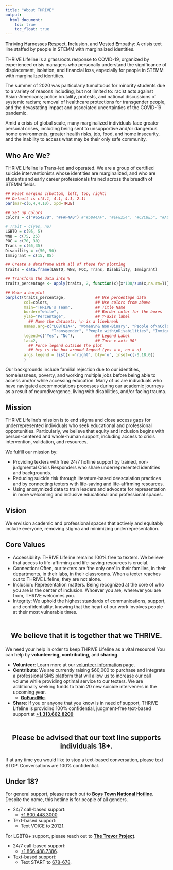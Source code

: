 ```yaml
---
title: "About THRIVE"
output:
  html_document:
    toc: true
    toc_float: true
---
```


**T**hriving **H**arnesses **R**espect, **I**nclusion, and **V**ested
**E**mpathy: A crisis text line staffed by people in STEMM with marginalized
identities.

THRIVE Lifeline is a grassroots response to COVID-19, organized by experienced
crisis managers who personally understand the significance of displacement,
isolation, and financial loss, especially for people in STEMM with marginalized
identities.

The summer of 2020 was particularly tumultuous for minority students due to
a variety of reasons including, but not limited to: racist acts against
Asian-Americans; police brutality, protests, and national discussions of
systemic racism; removal of healthcare protections for transgender people,
and the devastating impact and associated uncertainties of the COVID-19 pandemic.

Amid a crisis of global scale, many marginalized individuals face greater
personal crises, including being sent to unsupportive and/or dangerous home
environments, greater health risks, job, food, and home insecurity, and the
inability to access what may be their only safe community.

## Who Are We?
THRIVE Lifeline is Trans-led and operated. We are a group of certified suicide
interventionists whose identities are marginalized, and who are students and
early career professionals trained across the breadth of STEMM fields.

<div role="img" 
aria-label="Barplot of the identities of the THRIVE Lifeline team. 
LGBTQIA+ makes up 95%, women and non-binary makes up 75%, 
people of color make up 70%, people with disabilities make up 50%, 
and immigrants make up 15%.">
```r
## Reset margins c(bottom, left, top, right)
## Default is c(5.1, 4.1, 4.1, 2.1)
par(mar=c(6,4,4,10), xpd=TRUE)

## Set up colors
colors = c("#65427D", "#FAF4A0") #"#58A4AF", "#EF8254", "#C2C8E5", "#AC8FC0")

# Trait = c(yes, no)
LGBTQ = c(95, 5)
WNB = c(75, 25)
POC = c(70, 30)
Trans = c(65,35)
Disability = c(50, 50)
Immigrant = c(15, 85)

## Create a dataframe with all of these for plotting
traits = data.frame(LGBTQ, WNB, POC, Trans, Disability, Immigrant)

## Transform the data into %
traits_percentage <- apply(traits, 2, function(x){x*100/sum(x,na.rm=T)})

## Make a barplot
barplot(traits_percentage,             ## Use percentage data
        col=colors,                    ## Use colors from above
        main="THRIVE's Team",          ## Title Name
        border="white",                ## Border color for the boxes
        ylab="Percentage",             ## Y-axis label
          ## Name the datasets; \n is a linebreak
        names.arg=c("LGBTQIA+", "Women\n& Non-Binary", "People of\nColor", 
                    "Transgender", "People with\nDisabilities", "Immigrants"), 
        legend=c("Yes", "No"),         ## Legend Label
        las=2,                         ## Turn x-axis 90º
          ## Force legend outside the plot
          ## bty is the box around legend (yes = o, no = n)
        args.legend = list(x ='right', bty='o', inset=c(-0.18,0))
        )
```
</div>

Our backgrounds include familial rejection due to our identities, homelessness,
poverty, and working multiple jobs before being able to access and/or while
accessing education. Many of us are individuals who have navigated accommodations
processes during our academic journeys as a result of neurodivergence,
living with disabilities, and/or facing trauma.

## Mission
THRIVE Lifeline’s mission is to end stigma and close access gaps for
underrepresented individuals who seek educational and professional opportunities.
Particularly, we believe that equity and inclusion begins with person-centered
and whole-human support, including access to crisis intervention, validation,
and resources.

We fulfill our mission by:

* Providing texters with free 24/7 hotline support by trained, non-judgmental
Crisis Responders who share underrepresented identities and backgrounds.
* Reducing suicide risk through literature-based deescalation practices and by
connecting texters with life-saving and life-affirming resources.
* Using anonymized data to train leaders and advocate for representation in
more welcoming and inclusive educational and professional spaces.

## Vision
We envision academic and professional spaces that actively and equitably
include everyone, removing stigma and minimizing underrepresentation.

## Core Values

* Accessibility: THRIVE Lifeline remains 100% free to texters.
We believe that access to life-affirming and life-saving resources is crucial.
* Connection: Often, our texters are ‘the only one’ in their families, in their
departments, in their labs, in their classrooms.
When a texter reaches out to THRIVE Lifeline, they are not alone.
* Inclusion: Representation matters.
Being recognized at the core of who you are is the center of inclusion.
Whoever you are, wherever you are from, THRIVE welcomes you.
* Integrity: We uphold the highest standards of communications, support, and
confidentiality, knowing that the heart of our work involves people at their
most vulnerable times.

<br/>

<center>
<p style="font-size:16pt; font-weight: bolder">We believe that it is together 
that we THRIVE.</p>
</center>

We need your help in order to keep THRIVE Lifeline as a vital resource!
You can help by **volunteering, contributing**, and **sharing**.

- **Volunteer**: Learn more at our [volunteer information](volunteer.html) page.
<br/>
- **Contribute**: We are currently raising $60,000 to purchase and integrate a
professional SMS platform that will allow us to increase our call volume while
providing optimal service to our texters.
We are additionally seeking funds to train 20 new suicide interveners in the
upcoming year.
   - [**GoFundMe**](http://tinyurl.com/thrive-support).
<br>
- **Share**: If you or anyone that you know is in need of support, THRIVE
Lifeline is providing 100% confidential, judgment-free text-based support at
<a href="tel:+13136628209">**+1.313.662.8209**</a>

<br>

<center>
<p style="font-size:16pt; font-weight: bolder">Please be advised that our text 
line supports individuals 18+.</p>
</center>

If at any time you would like to stop a text-based conversation, please text STOP.
Conversations are 100% confidential.

## Under 18?

For general support, please reach out to
[**Boys Town National Hotline**](https://www.boystown.org/hotline/Pages/default.aspx).
Despite the name, this hotline is for people of all genders.

* 24/7 call-based support:
   + <a href="tel:+18004483000">+1.800.448.3000</a>.
* Text-based support:
   + Text VOICE to <a href="sms:20121&body=VOICE">20121</a>.

For LGBTQ+ support, please reach out to
[**The Trevor Project**](https://www.thetrevorproject.org/).

* 24/7 call-based support:
   + <a href="tel:+18664887386">+1.866.488.7386</a>.

* Text-based support:
   + Text START to <a href="sms:678678&body=START">678-678</a>.
